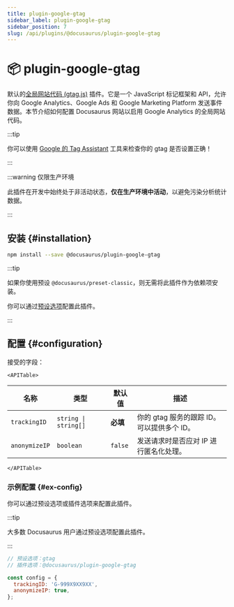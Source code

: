 ```yaml
---
title: plugin-google-gtag
sidebar_label: plugin-google-gtag
sidebar_position: 7
slug: /api/plugins/@docusaurus/plugin-google-gtag
---
```


# 📦 plugin-google-gtag


默认的[全局网站代码 (gtag.js)](https://developers.google.com/tag-platform/gtagjs) 插件。它是一个 JavaScript 标记框架和 API，允许你向 Google Analytics、Google Ads 和 Google Marketing Platform 发送事件数据。本节介绍如何配置 Docusaurus 网站以启用 Google Analytics 的全局网站代码。

:::tip

你可以使用 [Google 的 Tag Assistant](https://tagassistant.google.com/) 工具来检查你的 gtag 是否设置正确！

:::

:::warning 仅限生产环境

此插件在开发中始终处于非活动状态，**仅在生产环境中活动**，以避免污染分析统计数据。

:::

## 安装 {#installation}

```bash npm2yarn
npm install --save @docusaurus/plugin-google-gtag
```

:::tip

如果你使用预设 `@docusaurus/preset-classic`，则无需将此插件作为依赖项安装。

你可以通过[预设选项](../../using-plugins.mdx#docusauruspreset-classic)配置此插件。

:::

## 配置 {#configuration}

接受的字段：

```mdx-code-block
<APITable>
```

| 名称 | 类型 | 默认值 | 描述 |
| --- | --- | --- | --- |
| `trackingID` | <code>string \| string[]</code> | **必填** | 你的 gtag 服务的跟踪 ID。可以提供多个 ID。 |
| `anonymizeIP` | `boolean` | `false` | 发送请求时是否应对 IP 进行匿名化处理。 |

```mdx-code-block
</APITable>
```

### 示例配置 {#ex-config}

你可以通过预设选项或插件选项来配置此插件。

:::tip

大多数 Docusaurus 用户通过预设选项配置此插件。

:::

```js config-tabs
// 预设选项：gtag
// 插件选项：@docusaurus/plugin-google-gtag

const config = {
  trackingID: 'G-999X9XX9XX',
  anonymizeIP: true,
};
```
